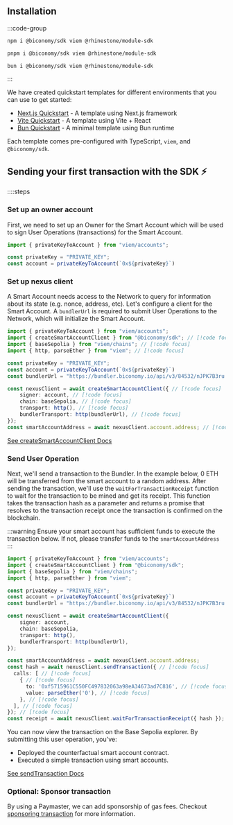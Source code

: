 

## Installation

:::code-group
 
```bash [npm]
npm i @biconomy/sdk viem @rhinestone/module-sdk
```
 
```bash [pnpm]
pnpm i @biconomy/sdk viem @rhinestone/module-sdk
```
 
```bash [bun]
bun i @biconomy/sdk viem @rhinestone/module-sdk
```
 
:::

We have created quickstart templates for different environments that you can use to get started:

- [Next.js Quickstart](https://github.com/bcnmy/examples/tree/main/nextjs-quickstart) - A template using Next.js framework
- [Vite Quickstart](https://github.com/bcnmy/examples/tree/main/vite-quickstart) - A template using Vite + React
- [Bun Quickstart](https://github.com/bcnmy/examples/tree/main/bun-quickstart) - A minimal template using Bun runtime

Each template comes pre-configured with TypeScript, `viem`, and `@biconomy/sdk`.

## Sending your first transaction with the SDK ⚡️

::::steps

### Set up an owner account
First, we need to set up an Owner for the Smart Account which will be used to sign User Operations (transactions) for the Smart Account.

```typescript twoslash
import { privateKeyToAccount } from "viem/accounts";

const privateKey = "PRIVATE_KEY";
const account = privateKeyToAccount(`0x${privateKey}`)
```

### Set up nexus client

A Smart Account needs access to the Network to query for information about its state (e.g. nonce, address, etc). Let's configure a client for the Smart Account.
A `bundlerUrl` is required to submit User Operations to the Network, which will initialize the Smart Account.

```typescript twoslash
import { privateKeyToAccount } from "viem/accounts";
import { createSmartAccountClient } from "@biconomy/sdk"; // [!code focus]
import { baseSepolia } from "viem/chains"; // [!code focus]
import { http, parseEther } from "viem"; // [!code focus]

const privateKey = "PRIVATE_KEY";
const account = privateKeyToAccount(`0x${privateKey}`)
const bundlerUrl = "https://bundler.biconomy.io/api/v3/84532/nJPK7B3ru.dd7f7861-190d-41bd-af80-6877f74b8f44"; // [!code focus]

const nexusClient = await createSmartAccountClient({ // [!code focus]
    signer: account, // [!code focus]
    chain: baseSepolia, // [!code focus]
    transport: http(), // [!code focus]
    bundlerTransport: http(bundlerUrl), // [!code focus]
});
const smartAccountAddress = await nexusClient.account.address; // [!code focus]
```

[See createSmartAccountClient Docs](/nexus-client)

### Send User Operation

Next, we'll send a transaction to the Bundler. In the example below, 0 ETH will be transferred from the smart account to a random address. After sending the transaction, we'll use the `waitForTransactionReceipt` function to wait for the transaction to be mined and get its receipt. This function takes the transaction hash as a parameter and returns a promise that resolves to the transaction receipt once the transaction is confirmed on the blockchain.

:::warning
Ensure your smart account has sufficient funds to execute the transaction below. If not, please transfer funds to the `smartAccountAddress`
:::

```typescript twoslash
import { privateKeyToAccount } from "viem/accounts";
import { createSmartAccountClient } from "@biconomy/sdk";
import { baseSepolia } from "viem/chains"; 
import { http, parseEther } from "viem"; 

const privateKey = "PRIVATE_KEY";
const account = privateKeyToAccount(`0x${privateKey}`)
const bundlerUrl = "https://bundler.biconomy.io/api/v3/84532/nJPK7B3ru.dd7f7861-190d-41bd-af80-6877f74b8f44";

const nexusClient = await createSmartAccountClient({ 
    signer: account, 
    chain: baseSepolia,
    transport: http(), 
    bundlerTransport: http(bundlerUrl), 
});

const smartAccountAddress = await nexusClient.account.address; 
const hash = await nexusClient.sendTransaction({ // [!code focus]
  calls: [ // [!code focus]
    { // [!code focus]
      to: '0xf5715961C550FC497832063a98eA34673ad7C816', // [!code focus]
      value: parseEther('0'), // [!code focus]
    }, // [!code focus]
  ], // [!code focus]
}); // [!code focus]
const receipt = await nexusClient.waitForTransactionReceipt({ hash }); // [!code focus]
```

You can now view the transaction on the Base Sepolia explorer. By submitting this user operation, you've:

- Deployed the counterfactual smart account contract.
- Executed a simple transaction using smart accounts.


[See sendTransaction Docs](/nexus-client/methods#sendtransaction)

### Optional: Sponsor transaction

By using a Paymaster, we can add sponsorship of gas fees. Checkout [sponsoring transaction](/tutorials/gasless) for more information.
